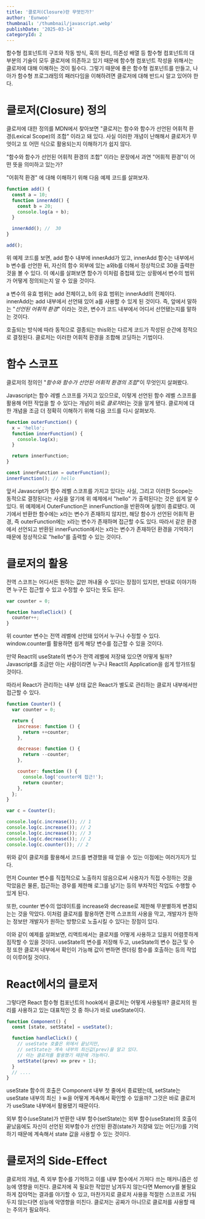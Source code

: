 ```yaml
---
title: '클로저(Closure)란 무엇인가?'
author: 'Eunwoo'
thumbnail: '/thumbnail/javascript.webp'
publishDate: '2025-03-14'
categoryId: 2
---
```


함수형 컴포넌트의 구조와 작동 방식, 훅의 원리, 의존성 배열 등 함수형 컴포넌트의 대부분의 기술이 모두 클로저에 의존하고 있기 때문에 함수형 컴포넌트 작성을 위해서는 클로저에 대해 이해하는 것이 필수다.
그렇기 때문에 좋은 함수형 컴포넌트를 만들고, 나아가 함수형 프로그래밍의 패러다임을 이해하려면 클로저에 대해 반드시 알고 있어야 한다.

# 클로저(Closure) 정의

클로저에 대한 정의를 MDN에서 찾아보면 "클로저는 함수와 함수가 선언된 어휘적 환경(Lexical Scope)의 조합" 이라고 돼 있다.
사실 이러한 개념이 난해해서 클로저가 무엇이고 또 어떤 식으로 활용되는지 이해하기가 쉽지 않다.

"함수와 함수가 선언된 어휘적 환경의 조합" 이라는 문장에서 과연 "어휘적 환경"이 어떤 뜻을 의미하고 있는가?

"어휘적 환경" 에 대해 이해하기 위해 다음 예제 코드를 살펴보자.

```ts
function add() {
  const a = 10;
  function innerAdd() {
    const b = 20;
    console.log(a + b);
  }

  innerAdd(); //  30
}

add();
```

위 예제 코드를 보면, add 함수 내부에 innerAdd가 있고, innerAdd 함수는 내부에서 b 변수를 선언한 뒤, 자신의 함수 외부에 있는 a와b를 더해서 정상적으로 30을 출력한 것을 볼 수 있다.
이 예시를 살펴보면 함수가 이처럼 중첩돼 있는 상황에서 변수의 범위가 어떻게 정의되는지 알 수 있을 것이다.

a 변수의 유효 범위는 add 전체이고, b의 유효 범위는 innerAdd의 전체이다.
innerAdd는 add 내부에서 선언돼 있어 a를 사용할 수 있게 된 것이다.
즉, 앞에서 말하는 "_선언된 어휘적 환경_" 이라는 것은, 변수가 코드 내부에서 어디서 선언됐는지를 말하는 것이다.

호출되는 방식에 따라 동적으로 결종되는 this와는 다르게 코드가 작성된 순간에 정적으로 결정된다.
클로저는 이러한 어휘적 환경을 조합해 코딩하는 기법이다.

# 함수 스코프

클로저의 정의인 "_함수와 함수가 선언된 어휘적 환경의 조합_"이 무엇인지 살펴봤다.

Javascript는 함수 레벨 스코프를 가지고 있으므로, 이렇게 선언된 함수 레벨 스코프를 활용해 어떤 작업을 할 수 있다는 개념이 바로 *클로저*라는 것을 알게 됐다.
클로저에 대한 개념을 조금 더 정확히 이해하기 위해 다음 코드를 다시 살펴보자.

```js
function outerFunction() {
  x = 'hello';
  function innerFunction() {
    console.log(x);
  }

  return innerFunction;
}

const innerFunction = outerFunction();
innerFunction(); // hello
```

앞서 Javascript가 함수 레벨 스코프를 가지고 있다는 사실, 그리고 이러한 Scope는 동적으로 결정된다는 사실을 알기에 위 예제에서 "hello" 가 출력된다는 것은 쉽게 알 수 있다.
위 예제에서 OuterFunction은 innerFunction을 반환하며 실행이 종료됐다. 여기에서 반환한 함수에는 x라는 변수가 존재하지 않지만,
해당 함수가 선언된 어휘적 환경, 즉 outerFunction에는 x라는 변수가 존재하며 접근할 수도 있다.
따라서 같은 환경에서 선언되고 반환된 innerFunction에서는 x라는 변수가 존재하던 환경을 기억하기 때문에 정상적으로 "hello"를 출력할 수 있는 것이다.

# 클로저의 활용

전역 스코프는 어디서든 원하는 값만 꺼내올 수 있다는 장점이 있지만, 반대로 이야기하면 누구든 접근할 수 있고 수정할 수 있다는 뜻도 된다.

```js
var counter = 0;

function handleClick() {
  counter++;
}
```

위 counter 변수는 전역 레벨에 선언돼 있어서 누구나 수정할 수 있다.
window.counter를 활용하면 쉽게 해당 변수를 접근할 수 있을 것이다.

만약 React의 useState의 변수가 전역 레벨에 저장돼 있으면 어떻게 될까?
Javascript를 조금만 아는 사람이라면 누구나 React의 Application을 쉽게 망가뜨릴 것이다.

따라서 React가 관리하는 내부 상태 값은 React가 별도로 관리하는 클로저 내부에서만 접근할 수 있다.

```js
function Counter() {
  var counter = 0;

  return {
    increase: function () {
      return ++counter;
    },

    decrease: function () {
      return --counter;
    },

    counter: function () {
      console.log('counter에 접근!');
      return counter;
    },
  };
}

var c = Counter();

console.log(c.increase()); // 1
console.log(c.increase()); // 2
console.log(c.increase()); // 3
console.log(c.decrease()); // 2
console.log(c.counter()); // 2
```

위와 같이 클로저를 활용해서 코드를 변경했을 때 얻을 수 있는 이점에는 여러가지가 있다.

먼저 Counter 변수를 직접적으로 노출하지 않음으로써 사용자가 직접 수정하는 것을 막았음은 물론,
접근하는 경우를 제한해 로그를 남기는 등의 부차적인 작업도 수행할 수 있게 된다.

또한, counter 변수의 업데이트를 increase와 decrease로 제한해 무분별하게 변경되는는 것을 막았다.
이처럼 클로저를 활용하면 전역 스코프의 사용을 막고, 개발자가 원하는 정보만 개발자가 원하는 방향으로 노출시킬 수 있다는 장점이 있다.

이와 같이 예제를 살펴보면, 리액트에서는 클로저를 어떻게 사용하고 있을지 어렴풋하게 짐작할 수 있을 것이다.
useState의 변수를 저장해 두고, useState의 변수 접근 및 수정 또한 클로저 내부에서 확인이 가능해 값이 변하면 렌더링 함수를 호출하는 등의 작업이 이루어질 것이다.

# React에서의 클로저

그렇다면 React 함수형 컴포넌트의 hook에서 클로저는 어떻게 사용될까?
클로저의 원리를 사용하고 있는 대표적인 것 중 하나가 바로 useState이다.

```js
function Component() {
  const [state, setState] = useState();

  function handleClick() {
    // useState 호출은 위에서 끝났지만,
    // setState는 계속 내부의 최신값(prev)을 알고 있다.
    // 이는 클로저를 활용했기 때문에 가능하다.
    setState((prev) => prev + 1);
  }
  // ....
}
```

useState 함수의 호출은 Component 내부 첫 줄에서 종료됐는데, setState는 useState 내부의 최신 ㅏㅄ을 어떻게 계속해서 확인할 수 있을까?
그것은 바로 클로저가 useState 내부에서 활용됐기 때문이다.

외부 함수(useState)가 반환한 내부 함수(setState)는 외부 함수(useState)의 호출이 끝났음에도 자신이 선언된 외부함수가 선언된 환경(state가 저장돼 있는 어딘가)를 기억하기 때문에 계속해서 state 값을 사용할 수 있는 것이다.

# 클로저의 Side-Effect

클로저의 개념, 즉 외부 함수를 기억하고 이를 내부 함수에서 가져다 쓰는 매커니즘은 성능에 영향을 미친다.
클로저에 꼭 필요한 작업만 남겨두지 않는다면 Memory를 불필요하게 잡아먹는 결과를 야기할 수 있고, 마찬가지로 클로저 사용을 적절한 스코프로 가둬두지 않는다면 성능에 악영향을 미친다.
클로저는 공짜가 아니므로 클로저를 사용할 때는 주의가 필요하다.
